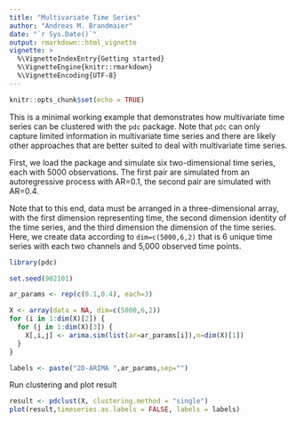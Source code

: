 ```yaml
---
title: "Multivariate Time Series"
author: "Andreas M. Brandmaier"
date: "`r Sys.Date()`"
output: rmarkdown::html_vignette
vignette: >
  %\VignetteIndexEntry{Getting started}
  %\VignetteEngine{knitr::rmarkdown}
  %\VignetteEncoding{UTF-8}
---
```


```r
knitr::opts_chunk$set(echo = TRUE)
```

This is a minimal working example that demonstrates how multivariate time series
can be clustered with the `pdc` package. Note that `pdc` can only capture limited
information in multivariate time series and there are likely other approaches
that are better suited to deal with multivariate time series.

First, we load the package and simulate six two-dimensional time series, each
with 5000 observations. The first pair are simulated from an autoregressive process
with AR=0.1, the second pair are simulated with AR=0.4.

Note that to this end, data must be arranged in a three-dimensional array, with
the first dimension representing time, the second dimension identity of the
time series, and the third dimension the dimension of the time series. Here, we
create data according to `dim=c(5000,6,2)` that is 6 unique time series with each
two channels and 5,000 observed time points.

```r
library(pdc)

set.seed(902101)

ar_params <- rep(c(0.1,0.4), each=3)

X <- array(data = NA, dim=c(5000,6,2))
for (i in 1:dim(X)[2]) {
  for (j in 1:dim(X)[3]) {
    X[,i,j] <- arima.sim(list(ar=ar_params[i]),n=dim(X)[1])
  }
}

labels <- paste("2D-ARIMA ",ar_params,sep="")


```

Run clustering and plot result

```r
result <- pdclust(X, clustering.method = "single")
plot(result,timeseries.as.labels = FALSE, labels = labels)
```
